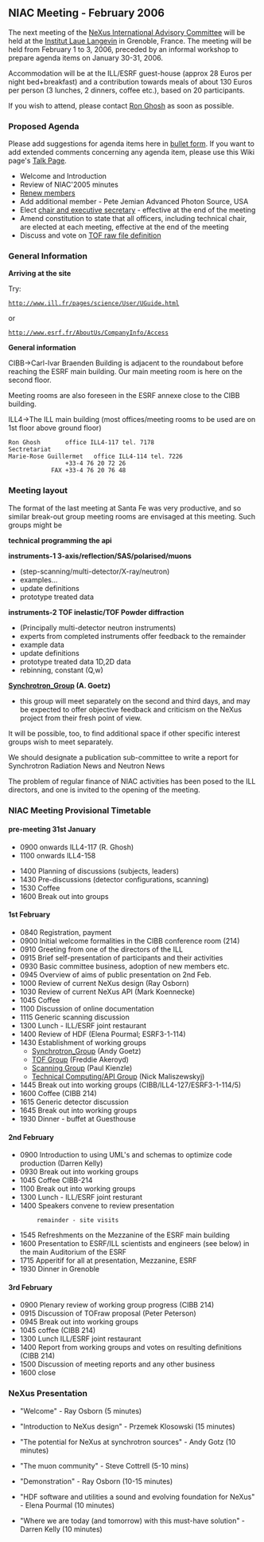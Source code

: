 ==NIAC Meeting - February 2006==
The next meeting of the  [[NIAC | NeXus International Advisory Committee]] will be held at the [http://www.ill.fr Institut Laue Langevin] in Grenoble, France. The meeting will be held from February 1 to 3, 2006, preceded by an informal workshop to prepare agenda items on January 30-31, 2006.

Accommodation will be at the ILL/ESRF guest-house (approx 28 Euros per night bed+breakfast)  and a contribution towards meals of about 130 Euros per person (3 lunches, 2 dinners, coffee etc.), based on 20 participants.

If you wish to attend, please contact [mailto:ghosh@ill.fr Ron Ghosh] as soon as possible.

===Proposed Agenda===
Please add suggestions for agenda items here in [[Help:Editing#Lists | bullet form]].  If you want to add extended comments concerning any agenda item, please use this Wiki page's [[Talk:NIAC_Meetings | Talk Page]].
* Welcome and Introduction
* Review of NIAC'2005 minutes
* [[Membership Dates|Renew members]]
* Add additional member - Pete Jemian Advanced Photon Source, USA
* Elect [[Nominees for officers|chair and executive secretary]] - effective at the end of the meeting
* Amend constitution to state that all officers, including technical chair, are elected at each meeting, effective at the end of the meeting
* Discuss and vote on [[TOFRaw|TOF raw file definition]]

===General Information===



'''Arriving at the site'''

Try:
 http://www.ill.fr/pages/science/User/UGuide.html
or
 http://www.esrf.fr/AboutUs/CompanyInfo/Access

'''General information'''

CIBB->Carl-Ivar Braenden Building is adjacent to
the roundabout before reaching the ESRF main
building. Our main meeting room is here on the second floor.

Meeting rooms are also foreseen in the ESRF annexe close to
the CIBB building.


ILL4->The ILL main building
(most offices/meeting rooms to be used are on 1st floor
above ground floor)

<pre>
Ron Ghosh		office ILL4-117 tel. 7178
Sectretariat
Marie-Rose Guillermet 	office ILL4-114 tel. 7226
				+33-4 76 20 72 26
			FAX	+33-4 76 20 76 48
</pre>

===Meeting layout===

The format of the last meeting at Santa Fe was very
productive, and so similar break-out group meeting
rooms are envisaged at this meeting.  Such groups might be

'''technical         programming the api'''

'''instruments-1     3-axis/reflection/SAS/polarised/muons '''
* (step-scanning/multi-detector/X-ray/neutron)
* examples...
* update definitions
* prototype treated data

'''instruments-2     TOF inelastic/TOF Powder diffraction'''
* (Principally multi-detector neutron instruments)
* experts from completed instruments offer feedback to the remainder
* example data
* update definitions
* prototype treated data 1D,2D data
* rebinning, constant (Q,w)

'''[[Synchrotron_Group]] (A. Goetz)'''
* this group will meet separately on the second and third days, and may be expected to offer objective feedback         and criticism on the NeXus project from their fresh point of view.

It will be possible, too, to find additional space if other specific interest groups wish to meet separately.

We should designate a publication sub-committee to write a report for Synchrotron Radiation News and Neutron News 

The problem of regular finance of NIAC activities has been posed to the ILL directors, and one is invited  to the opening of
the meeting.

===NIAC Meeting Provisional Timetable===

====pre-meeting 31st January====


*0900 onwards ILL4-117 (R. Ghosh)
*1100 onwards ILL4-158

*1400 Planning of discussions (subjects, leaders)
*1430 Pre-discussions (detector configurations, scanning)
*1530 Coffee
*1600 Break out into groups

====1st February====
* 0840 Registration, payment
* 0900 Initial welcome formalities in the CIBB conference room (214)
* 0910 Greeting from one of the directors of the ILL 
* 0915 Brief self-presentation of participants and their activities
* 0930 Basic committee business, adoption of new members etc.
* 0945 Overview of aims of public presentation on 2nd Feb.
* 1000 Review of current NeXus design (Ray Osborn)
* 1030 Review of current NeXus API (Mark Koennecke)
* 1045 Coffee
* 1100 Discussion of online documentation
* 1115 Generic scanning discussion 
* 1300 Lunch - ILL/ESRF joint restaurant
* 1400 Review of HDF (Elena Pourmal; ESRF3-1-114)
* 1430 Establishment of working groups
** [[Synchrotron_Group]] (Andy Goetz)
** [[TOF Group]] (Freddie Akeroyd)
** [[Scanning Group]] (Paul Kienzle)
** [[Technical Computing/API Group]] (Nick Maliszewskyj)
* 1445 Break out into working groups (CIBB/ILL4-127/ESRF3-1-114/5)
* 1600 Coffee (CIBB 214)
* 1615 Generic detector discussion
* 1645 Break out into working groups
* 1930 Dinner - buffet at Guesthouse

====2nd February====
* 0900   Introduction to using UML's and schemas to optimize code production (Darren Kelly)
* 0930   Break out into working groups
* 1045   Coffee CIBB-214
* 1100   Break out into working groups
* 1300   Lunch - ILL/ESRF joint resturant
* 1400   Speakers convene to review presentation
         remainder - site visits
* 1545   Refreshments on the Mezzanine of the ESRF  main building
* 1600   Presentation to ESRF/ILL scientists and engineers (see below) in the main Auditorium of the ESRF
* 1715   Apperitif for all at presentation, Mezzanine, ESRF
* 1930   Dinner in Grenoble

====3rd February====
* 0900   Plenary review of working group progress (CIBB 214)
* 0915   Discussion of TOFraw proposal (Peter Peterson)
* 0945   Break out into working groups
* 1045   coffee (CIBB 214)
* 1300   Lunch ILL/ESRF joint restaurant
* 1400   Report from working groups and votes on resulting definitions (CIBB 214)
* 1500   Discussion of meeting reports and any other business
* 1600   close

===NeXus Presentation===

* "Welcome" - Ray Osborn (5 minutes) 

* "Introduction to NeXus design" - Przemek Klosowski (15 minutes) 

* "The potential for NeXus at synchrotron sources" - Andy Gotz (10 minutes)

* "The muon community" - Steve Cottrell (5-10 mins)

* "Demonstration" -  Ray Osborn (10-15 minutes)

* "HDF software and utilities a sound and evolving foundation for NeXus" - Elena Pourmal (10 minutes)

* "Where we are today (and tomorrow) with this must-have solution" - Darren Kelly  (10 minutes)
